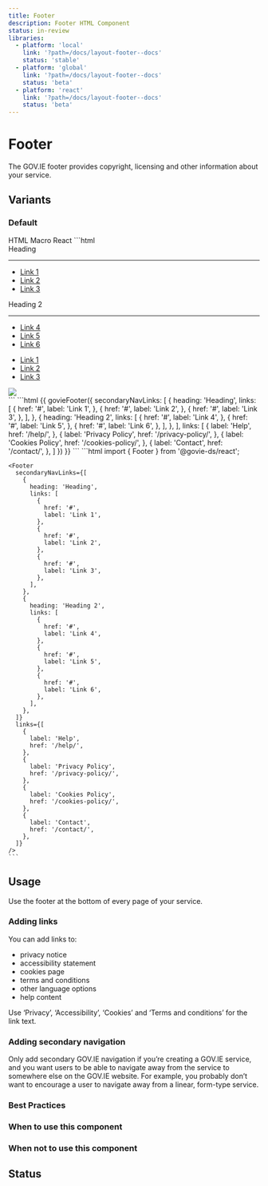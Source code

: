 ```yaml
---
title: Footer
description: Footer HTML Component
status: in-review
libraries:
  - platform: 'local'
    link: '?path=/docs/layout-footer--docs'
    status: 'stable'
  - platform: 'global'
    link: '?path=/docs/layout-footer--docs'
    status: 'beta'
  - platform: 'react'
    link: '?path=/docs/layout-footer--docs'
    status: 'beta'
---
```


# Footer

The GOV.IE footer provides copyright, licensing and other information about your service.

## Variants

### Default 

<ComponentContainer>
  <Footer
    secondaryNavLinks={[
      {
        heading: 'Heading',
        links: [
          {
            href: '#',
            label: 'Link 1',
          },
          {
            href: '#',
            label: 'Link 2',
          },
          {
            href: '#',
            label: 'Link 3',
          },
        ],
      },
      {
        heading: 'Heading 2',
        links: [
          {
            href: '#',
            label: 'Link 4',
          },
          {
            href: '#',
            label: 'Link 5',
          },
          {
            href: '#',
            label: 'Link 6',
          },
        ],
      },
    ]}
    links={[
      {
        label: 'Help',
        href: '/help/',
      },
      {
        label: 'Privacy Policy',
        href: '/privacy-policy/',
      },
      {
        label: 'Cookies Policy',
        href: '/cookies-policy/',
      },
      {
        label: 'Contact',
        href: '/contact/',
      },
    ]}
  />
</ComponentContainer>

<Tabs id="tab1">
  <TabList>
    <TabItem value="tab11" checked>HTML</TabItem>
    <TabItem value="tab12">Macro</TabItem>
    <TabItem value="tab13">React</TabItem>
  </TabList>
  <TabPanel value="tab11">        
    ```html
    <footer class="gi-footer">
      <div class="gi-layout-container">
        <div class="footer-secondary-nav-links">
          <div>
            <div class="gi-heading-md">Heading</div>
            <hr class="gi-section-break-md"/>
            <ul>
              <li>
                <a href="#">Link 1</a>
              </li>
              <li>
                <a href="#">Link 2</a>
              </li>
              <li>
                <a href="#">Link 3</a>
              </li>
            </ul>
          </div>
          <div>
            <div class="gi-heading-md">Heading 2</div>
            <hr class="gi-section-break-md"/>
            <ul>
              <li>
                <a href="#">Link 4</a>
              </li>
              <li>
                <a href="#">Link 5</a>
              </li>
              <li>
                <a href="#">Link 6</a>
              </li>
            </ul>
          </div>
        </div>
        <div class="footer-primary-nav-links">
          <ul>
            <li data-testid="main-link-0">
              <a href="#">Link 1</a>
            </li>
            <li data-testid="main-link-1">
              <a href="#">Link 2</a>
            </li>
            <li data-testid="main-link-2">
              <a href="#">Link 3</a>
            </li>
          </ul>
          <div class="logo-container">
            <img src="/logo.svg" />
          </div>
        </div>
      </div>
    </footer>
    ```
  </TabPanel>
  <TabPanel value="tab12">        
    ```html
    {{ govieFooter({
        secondaryNavLinks: [
            {
              heading: 'Heading',
              links: [
                {
                  href: '#',
                  label: 'Link 1',
                },
                {
                  href: '#',
                  label: 'Link 2',
                },
                {
                  href: '#',
                  label: 'Link 3',
                },
              ],
            },
            {
              heading: 'Heading 2',
              links: [
                {
                  href: '#',
                  label: 'Link 4',
                },
                {
                  href: '#',
                  label: 'Link 5',
                },
                {
                  href: '#',
                  label: 'Link 6',
                },
              ],
            },
        ],
        links: [
          {
              label: 'Help',
              href: '/help/',
          },
          {
              label: 'Privacy Policy',
              href: '/privacy-policy/',
          },
          {
              label: 'Cookies Policy',
              href: '/cookies-policy/',
          },
          {
              label: 'Contact',
              href: '/contact/',
          },
        ]
      })
    }}
    ```
  </TabPanel>
  <TabPanel value="tab13">
    ```html
    import { Footer } from '@govie-ds/react';

    <Footer
      secondaryNavLinks={[
        {
          heading: 'Heading',
          links: [
            {
              href: '#',
              label: 'Link 1',
            },
            {
              href: '#',
              label: 'Link 2',
            },
            {
              href: '#',
              label: 'Link 3',
            },
          ],
        },
        {
          heading: 'Heading 2',
          links: [
            {
              href: '#',
              label: 'Link 4',
            },
            {
              href: '#',
              label: 'Link 5',
            },
            {
              href: '#',
              label: 'Link 6',
            },
          ],
        },
      ]}
      links={[
        {
          label: 'Help',
          href: '/help/',
        },
        {
          label: 'Privacy Policy',
          href: '/privacy-policy/',
        },
        {
          label: 'Cookies Policy',
          href: '/cookies-policy/',
        },
        {
          label: 'Contact',
          href: '/contact/',
        },
      ]}
    />
    ```
  </TabPanel>
</Tabs>

## Usage

Use the footer at the bottom of every page of your service.

### Adding links

You can add links to:

- privacy notice
- accessibility statement
- cookies page
- terms and conditions
- other language options
- help content

Use ‘Privacy’, ‘Accessibility’, ‘Cookies’ and ‘Terms and conditions’ for the link text.

### Adding secondary navigation

Only add secondary GOV.IE navigation if you’re creating a GOV.IE service, and you want users to be able to navigate away from the service to somewhere else on the GOV.IE website. For example, you probably don’t want to encourage a user to navigate away from a linear, form-type service.

### Best Practices

### When to use this component

### When not to use this component

## Status

<ComponentStatusBlock componentId="footer" />

